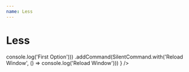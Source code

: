 ```yaml
---
name: Less
---
```



# Less

<Playground>
  <Silent 
    config={
        SilentConfig.create()
        .addCommand(SilentCommand.with('First Option', () => console.log('First Option')))
        .addCommand(SilentCommand.with('Reload Window', () => console.log('Reload Window')))
    }
  />
</Playground>
